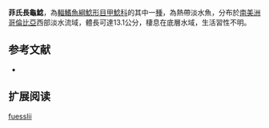{{Speciesbox
| name = 菲氏長龜鯰
| image = 
| image_width = 250px
| image_caption = 
| status = NE
| status_system = IUCN3.1
| genus = Dolichancistrus
| species = fuesslii
| authority = [[Steindachner|Steindachner]], 1911
| synonyms = *''Ancistrus fuesslii'',Steindachner, 1911
*''Lasiancistrus fuesslii'',Steindachner, 1911
*''Ancistrus füsslii'',Steindachner, 1911
*''Lasiancistrus fuessi'',Steindachner, 1911
}} 
'''菲氏長龜鯰'''，為[[輻鰭魚綱|輻鰭魚綱]][[鯰形目|鯰形目]][[甲鯰科|甲鯰科]]的其中一[[種|種]]，為熱帶淡水魚，分布於[[南美洲|南美洲]][[哥倫比亞|哥倫比亞]]西部淡水流域，體長可達13.1公分，棲息在底層水域，生活習性不明。

==参考文献==
*{{FishBase_species|genus=Dolichancistrus|species=fuesslii|year=2014|month=11}}

== 扩展阅读 ==
{{refbegin}}
{{wikispecies-inline|Dolichancistrus fuesslii|菲氏長龜鯰}}
{{refend}}
{{Taxonbar|from=Q5731580}}

[[Category:長龜鯰屬|fuesslii]]